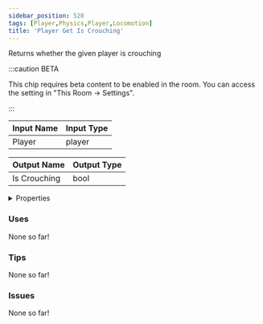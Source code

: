 ```yaml
---
sidebar_position: 520
tags: [Player,Physics,Player,Locomotion]
title: 'Player Get Is Crouching'
---
```


Returns whether the given player is crouching

:::caution BETA

This chip requires beta content to be enabled in the room. You can access the setting in "This Room -> Settings".

:::

<IChip uuid="97a006a4-10fc-43ab-b222-e1d9b3d09d61"/>

| Input Name | Input Type |
|-----------|-----------|
| Player | player |

| Output Name | Output Type |
|-----------|-----------|
| Is Crouching | bool |


<details>
  <summary>Properties</summary>
  <div>
    <div>
    <table>
      <thead>
        <tr>
          <th>Is beta required?</th>
          <th>Yes</th>
        </tr>
        <tr>
          <th>Is this chip a trolling risk?</th>
          <th>No</th>
        </tr>
        <tr>
          <th>Is this chip a role assignment risk?</th>
          <th>No</th>
        </tr>
        <tr>
          <th>Chip UUID</th>
          <th>97a006a4-10fc-43ab-b222-e1d9b3d09d61</th>
        </tr>
        <tr>
          <th>Room availability</th>
          <th>Available everywhere</th>
        </tr>
      </thead>
    </table>
    </div>
  </div>
</details>

### Uses

None so far!

### Tips

None so far!

### Issues

None so far!